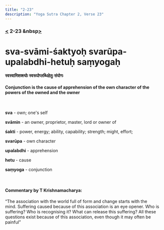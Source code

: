 ```yaml
---
title: "2-23"
description: "Yoga Sutra Chapter 2, Verse 23"
---
```


### [<](/Chapter-2/2-22/) 2-23 &nbsp[>](/Chapter-2/2-24/)

# sva-svāmi-śaktyoḥ svarūpa-upalabdhi-hetuḥ saṃyogaḥ

#### स्वस्वामिशक्त्योः स्वरूपोप्लब्धिहेतुः संयोगः

#### Conjunction is the cause of apprehension of the own character of the powers of the owned and the owner

<br />

**sva** - own; one's self

**svāmin** - an owner, proprietor, master, lord or owner of

**śakti** - power, energy; ability, capability; strength; might, effort;

**svarūpa** - own character

**upalabdhi** - apprehension

**hetu** - cause

**saṃyoga** - conjunction

<br />

#### Commentary by T Krishnamacharya:

“The association with the world full of form and change starts with the mind.
Suffering caused because of this association is an eye opener.
Who is suffering?
Who is recognising it?
What can release this suffering?
All these questions exist because of this association,
even though it may often be painful”
